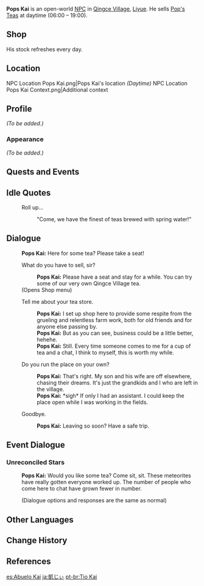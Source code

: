 {{Meta
<!-- REMOVE THIS TEMPLATE AFTER ADDING MISSING INFO -->
|missing_NPC_profile  = yes
}}
{{Character Infobox
|type             = Open-World NPC
|region           = Liyue
|location         = Liyue
|image            = NPC Pops Kai.png
|affiliation      = Qingce Village
|title            = Tea Vendor
|voiceEN          = [https://brentmukai.com/ Brent Mukai]<ref name="Brent Mukai">Twitter: [https://twitter.com/brentmukai/status/1356689536948953092 EN VA Self Announcement] ([https://web.archive.org/web/20210202194310/https://twitter.com/brentmukai/status/1356689536948953092 Archived])</ref>
}}
'''Pops Kai''' {{Lang|zh=凯叔|zh_rm=Kǎi Shū}} is an open-world [[NPC]] in [[Qingce Village]], [[Liyue]]. He sells [[Pop's Teas]] at daytime (06:00 – 19:00).

==Shop==
His stock refreshes every day.

{{Shop/Header|note=Refreshes|total=1|vendor=Pops Kai}}
{{Shop|Pop's Teas|1,000|10|note=Daily|total=1}}
{{Shop/Footer|note=&#32;|total=10,000}}

==Location==
<gallery>
NPC Location Pops Kai.png|Pops Kai's location ''(Daytime)''
NPC Location Pops Kai Context.png|Additional context
</gallery>

==Profile==
<!-- detailed story/lore information goes here -->
''(To be added.)''

===Appearance===
''(To be added.)''

==Quests and Events==
{{Quests and Events}}

==Idle Quotes==
{{Dialogue Start}}
: {{DIcon|Idle}} Roll up...
:: {{A|VO Pops Kai 01.ogg}} "Come, we have the finest of teas brewed with spring water!"
{{Dialogue End}}

==Dialogue==
{{Dialogue Start}}
:'''Pops Kai:''' Here for some tea? Please take a seat!
:{{DIcon|Shop}} What do you have to sell, sir?
::'''Pops Kai:''' Please have a seat and stay for a while. You can try some of our very own Qingce Village tea.
:;(Opens Shop menu)
:{{DIcon}} Tell me about your tea store.
::'''Pops Kai:''' I set up shop here to provide some respite from the grueling and relentless farm work, both for old friends and for anyone else passing by.
::'''Pops Kai:''' But as you can see, business could be a little better, hehehe.
::'''Pops Kai:''' Still. Every time someone comes to me for a cup of tea and a chat, I think to myself, this is worth my while.
:{{DIcon}} Do you run the place on your own?
::'''Pops Kai:''' That's right. My son and his wife are off elsewhere, chasing their dreams. It's just the grandkids and I who are left in the village.
::'''Pops Kai:''' *sigh* If only I had an assistant. I could keep the place open while I was working in the fields.
:{{DIcon}} Goodbye.
::'''Pops Kai:''' Leaving so soon? Have a safe trip.
{{Dialogue End}}

==Event Dialogue==
===Unreconciled Stars===
{{Dialogue Start}}
:'''Pops Kai:''' Would you like some tea? Come sit, sit. These meteorites have really gotten everyone worked up. The number of people who come here to chat have grown fewer in number.
:;(Dialogue options and responses are the same as normal)
{{Dialogue End}}
<!--
==Trivia==
* Pops Kai has an unused voiceline: {{A|VO Pops Kai 02.ogg}} "A cup of tea would do me a world of good right now..."
-->
==Other Languages==
{{Other Languages
|default_hidden = 1
|en      = Pops Kai
|zhs     = 凯叔
|zhs_rm  = Kǎi Shū
|zht     = 凱叔
|zht_rm  = Kǎi Shú
|ja      = 凱じぃ
|ja_rm   = Gai-jii{{Assumed}}
|ko      = 개언 아저씨
|es      = Abuelo Kai
|fr      = Oncle Kai
|ru      = Дядюшка Кай
|th      = ลุง Kai
|th_rm   = Lung Kai
|vi      = Chú Kai
|de      = Onkel Kai
|id      = Paman Kai
|pt      = Tio Kai
|tr      = Kai Amca
|it      = Zio Kai
}}

==Change History==
{{Change History|1.0}}

==References==
{{Reflist}}

[[es:Abuelo Kai]]
[[ja:凱じぃ]]
[[pt-br:Tio Kai]]